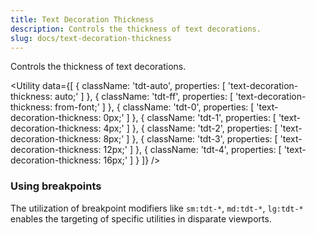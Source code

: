 ```yaml
---
title: Text Decoration Thickness
description: Controls the thickness of text decorations.
slug: docs/text-decoration-thickness
---
```


Controls the thickness of text decorations.

<Utility
  data={[
    {
      className: 'tdt-auto',
      properties: [
        'text-decoration-thickness: auto;'
      ]
    },
    {
      className: 'tdt-ff',
      properties: [
        'text-decoration-thickness: from-font;'
      ]
    },
    {
      className: 'tdt-0',
      properties: [
        'text-decoration-thickness: 0px;'
      ]
    },
    {
      className: 'tdt-1',
      properties: [
        'text-decoration-thickness: 4px;'
      ]
    },
    {
      className: 'tdt-2',
      properties: [
        'text-decoration-thickness: 8px;'
      ]
    },
    {
      className: 'tdt-3',
      properties: [
        'text-decoration-thickness: 12px;'
      ]
    },
    {
      className: 'tdt-4',
      properties: [
        'text-decoration-thickness: 16px;'
      ]
    }
  ]}
/>

### Using breakpoints

The utilization of breakpoint modifiers like `sm:tdt-*`, `md:tdt-*`, `lg:tdt-*` enables the targeting of specific utilities in disparate viewports.